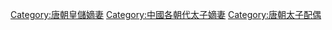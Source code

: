 [[Category:唐朝皇儲嫡妻|Category:唐朝皇儲嫡妻]]
[[Category:中國各朝代太子嫡妻|Category:中國各朝代太子嫡妻]]
[[Category:唐朝太子配偶|Category:唐朝太子配偶]]